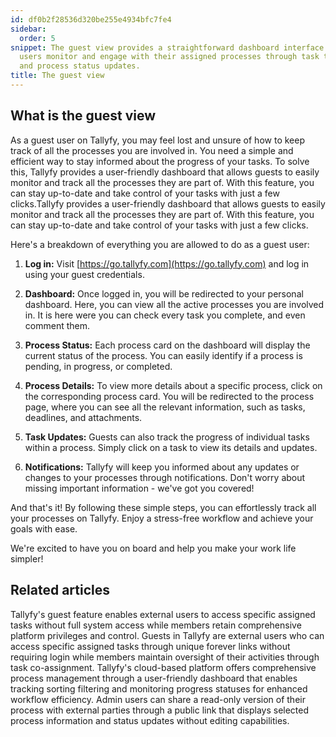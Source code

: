 ```yaml
---
id: df0b2f28536d320be255e4934bfc7fe4
sidebar:
  order: 5
snippet: The guest view provides a straightforward dashboard interface that lets external
  users monitor and engage with their assigned processes through task tracking notifications
  and process status updates.
title: The guest view
---
```


## What is the guest view

As a guest user on Tallyfy, you may feel lost and unsure of how to keep track of all the processes you are involved in. You need a simple and efficient way to stay informed about the progress of your tasks. To solve this, Tallyfy provides a user-friendly dashboard that allows guests to easily monitor and track all the processes they are part of. With this feature, you can stay up-to-date and take control of your tasks with just a few clicks.Tallyfy provides a user-friendly dashboard that allows guests to easily monitor and track all the processes they are part of. With this feature, you can stay up-to-date and take control of your tasks with just a few clicks.

Here's a breakdown of everything you are allowed to do as a guest user:

1. **Log in:** Visit [https://go.tallyfy.com](https://go.tallyfy.com) and log in using your guest credentials.

2. **Dashboard:** Once logged in, you will be redirected to your personal dashboard. Here, you can view all the active processes you are involved in. It is here were you can check every task you complete, and even comment them.

3. **Process Status:** Each process card on the dashboard will display the current status of the process. You can easily identify if a process is pending, in progress, or completed.

4. **Process Details:** To view more details about a specific process, click on the corresponding process card. You will be redirected to the process page, where you can see all the relevant information, such as tasks, deadlines, and attachments.

5. **Task Updates:** Guests can also track the progress of individual tasks within a process. Simply click on a task to view its details and updates.

6. **Notifications:** Tallyfy will keep you informed about any updates or changes to your processes through notifications. Don't worry about missing important information - we've got you covered!

And that's it! By following these simple steps, you can effortlessly track all your processes on Tallyfy. Enjoy a stress-free workflow and achieve your goals with ease.

We're excited to have you on board and help you make your work life simpler!


## Related articles
<CardGrid>
<LinkTitleCard header="<b>Guests > What is a guest</b>" href="/products/pro/documenting/guests/what-is-a-guest/" > Tallyfy's guest feature enables external users to access specific assigned tasks without full system access while members retain comprehensive platform privileges and control. </LinkTitleCard>
<LinkTitleCard header="<b>Documenting > Guests</b>" href="/products/pro/documenting/guests/" > Guests in Tallyfy are external users who can access specific assigned tasks through unique forever links without requiring login while members maintain oversight of their activities through task co-assignment. </LinkTitleCard>
<LinkTitleCard header="<b>Tracker View > Manage and track my processes</b>" href="/products/pro/tracking-and-tasks/tracker-view/how-can-i-manage-and-track-my-processes-on-tallyfy/" > Tallyfy's cloud-based platform offers comprehensive process management through a user-friendly dashboard that enables tracking sorting filtering and monitoring progress statuses for enhanced workflow efficiency. </LinkTitleCard>
<LinkTitleCard header="<b>Processes > Make a process visible to outsiders or guests</b>" href="/products/pro/tracking-and-tasks/processes/make-a-process-public/" > Admin users can share a read-only version of their process with external parties through a public link that displays selected process information and status updates without editing capabilities. </LinkTitleCard>
</CardGrid>
